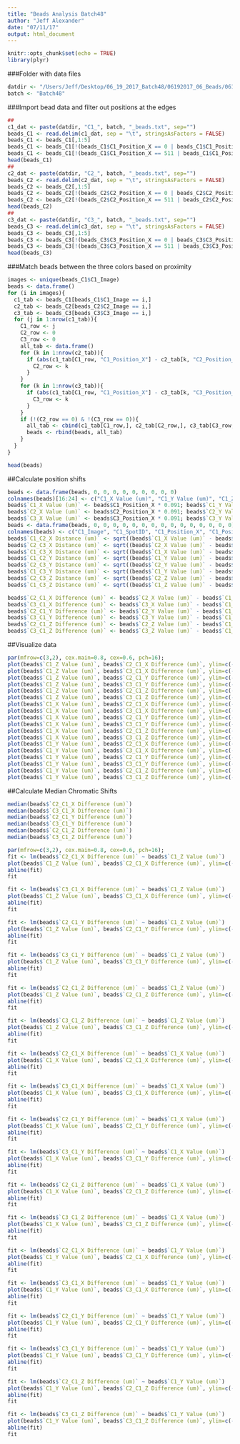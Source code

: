 ```yaml
---
title: "Beads Analysis Batch48"
author: "Jeff Alexander"
date: "07/11/17"
output: html_document
---
```


```r
knitr::opts_chunk$set(echo = TRUE)
library(plyr)
```

###Folder with data files
```r
datdir <- "/Users/Jeff/Desktop/06_19_2017_Batch48/06192017_06_Beads/06192017_Beads_2/"
batch <- "Batch48"
```

###Import bead data and filter out positions at the edges
```r
##
c1_dat <- paste(datdir, "C1_", batch, "_beads.txt", sep="")
beads_C1 <- read.delim(c1_dat, sep = "\t", stringsAsFactors = FALSE)
beads_C1 <- beads_C1[,1:5]
beads_C1 <- beads_C1[!(beads_C1$C1_Position_X == 0 | beads_C1$C1_Position_Y == 0 | beads_C1$C1_Position_Z == 0),]
beads_C1 <- beads_C1[!(beads_C1$C1_Position_X == 511 | beads_C1$C1_Position_Y == 511 | beads_C1$C1_Position_Z == 30),]
head(beads_C1)
##
c2_dat <- paste(datdir, "C2_", batch, "_beads.txt", sep="")
beads_C2 <- read.delim(c2_dat, sep = "\t", stringsAsFactors = FALSE)
beads_C2 <- beads_C2[,1:5]
beads_C2 <- beads_C2[!(beads_C2$C2_Position_X == 0 | beads_C2$C2_Position_Y == 0 | beads_C2$C2_Position_Z == 0),]
beads_C2 <- beads_C2[!(beads_C2$C2_Position_X == 511 | beads_C2$C2_Position_Y == 511 | beads_C2$C2_Position_Z == 30),]
head(beads_C2)
##
c3_dat <- paste(datdir, "C3_", batch, "_beads.txt", sep="")
beads_C3 <- read.delim(c3_dat, sep = "\t", stringsAsFactors = FALSE)
beads_C3 <- beads_C3[,1:5]
beads_C3 <- beads_C3[!(beads_C3$C3_Position_X == 0 | beads_C3$C3_Position_Y == 0 | beads_C3$C3_Position_Z == 0),]
beads_C3 <- beads_C3[!(beads_C3$C3_Position_X == 511 | beads_C3$C3_Position_Y == 511 | beads_C3$C3_Position_Z == 30),]
head(beads_C3)
```

###Match beads between the three colors based on proximity
```r
images <- unique(beads_C1$C1_Image)
beads <- data.frame()
for (i in images){
  c1_tab <- beads_C1[beads_C1$C1_Image == i,]
  c2_tab <- beads_C2[beads_C2$C2_Image == i,]
  c3_tab <- beads_C3[beads_C3$C3_Image == i,]
  for (j in 1:nrow(c1_tab)){
    C1_row <- j
    C2_row <- 0
    C3_row <- 0
    all_tab <- data.frame()
    for (k in 1:nrow(c2_tab)){
      if (abs(c1_tab[C1_row, "C1_Position_X"] - c2_tab[k, "C2_Position_X"]) < 1.0 & abs(c1_tab[C1_row, "C1_Position_Y"] - c2_tab[k, "C2_Position_Y"]) < 1.0 & abs(c1_tab[C1_row, "C1_Position_Z"] - c2_tab[k, "C2_Position_Z"]) < 1.0){
        C2_row <- k
      }
    }  
    for (k in 1:nrow(c3_tab)){
      if (abs(c1_tab[C1_row, "C1_Position_X"] - c3_tab[k, "C3_Position_X"]) < 1.0 & abs(c1_tab[C1_row, "C1_Position_Y"] - c3_tab[k, "C3_Position_Y"]) < 1.0 & abs(c1_tab[C1_row, "C1_Position_Z"] - c3_tab[k, "C3_Position_Z"]) < 1.0){
        C3_row <- k
      }
    }
    if (!(C2_row == 0) & !(C3_row == 0)){
      all_tab <- cbind(c1_tab[C1_row,], c2_tab[C2_row,], c3_tab[C3_row,])
      beads <- rbind(beads, all_tab)
    }
  }
}

head(beads)
```


##Calculate position shifts
```r
beads <- data.frame(beads, 0, 0, 0, 0, 0, 0, 0, 0, 0)
colnames(beads)[16:24] <- c("C1_X Value (um)", "C1_Y Value (um)", "C1_Z Value (um)", "C2_X Value (um)", "C2_Y Value (um)", "C2_Z Value (um)", "C3_X Value (um)", "C3_Y Value (um)", "C3_Z Value (um)")
beads$`C1_X Value (um)` <- beads$C1_Position_X * 0.091; beads$`C1_Y Value (um)` <- beads$C1_Position_Y * 0.091; beads$`C1_Z Value (um)` <- beads$C1_Position_Z * 0.3;
beads$`C2_X Value (um)` <- beads$C2_Position_X * 0.091; beads$`C2_Y Value (um)` <- beads$C2_Position_Y * 0.091; beads$`C2_Z Value (um)` <- beads$C2_Position_Z * 0.3;
beads$`C3_X Value (um)` <- beads$C3_Position_X * 0.091; beads$`C3_Y Value (um)` <- beads$C3_Position_Y * 0.091; beads$`C3_Z Value (um)` <- beads$C3_Position_Z * 0.3;
beads <- data.frame(beads, 0, 0, 0, 0, 0, 0, 0, 0, 0, 0, 0, 0, 0, 0, 0)
colnames(beads) <- c("C1_Image", "C1_SpotID", "C1_Position_X", "C1_Position_Y", "C1_Position_Z", "C2_Image", "C2_SpotID", "C2_Position_X", "C2_Position_Y", "C2_Position_Z", "C3_Image", "C3_SpotID", "C3_Position_X", "C3_Position_Y", "C3_Position_Z", "C1_X Value (um)", "C1_Y Value (um)", "C1_Z Value (um)", "C2_X Value (um)", "C2_Y Value (um)", "C2_Z Value (um)", "C3_X Value (um)", "C3_Y Value (um)", "C3_Z Value (um)", "C1_C2_X Distance (um)", "C2_C3_X Distance (um)", "C1_C3_X Distance (um)", "C1_C2_Y Distance (um)", "C2_C3_Y Distance (um)", "C1_C3_Y Distance (um)", "C1_C2_Z Distance (um)", "C2_C3_Z Distance (um)", "C1_C3_Z Distance (um)", "C2_C1_X Difference (um)", "C3_C1_X Difference (um)", "C2_C1_Y Difference (um)", "C3_C1_Y Difference (um)", "C2_C1_Z Difference (um)", "C3_C1_Z Difference (um)")
beads$`C1_C2_X Distance (um)` <- sqrt((beads$`C1_X Value (um)` - beads$`C2_X Value (um)`)^2)
beads$`C2_C3_X Distance (um)` <- sqrt((beads$`C2_X Value (um)` - beads$`C3_X Value (um)`)^2)
beads$`C1_C3_X Distance (um)` <- sqrt((beads$`C1_X Value (um)` - beads$`C3_X Value (um)`)^2)
beads$`C1_C2_Y Distance (um)` <- sqrt((beads$`C1_Y Value (um)` - beads$`C2_Y Value (um)`)^2)
beads$`C2_C3_Y Distance (um)` <- sqrt((beads$`C2_Y Value (um)` - beads$`C3_Y Value (um)`)^2)
beads$`C1_C3_Y Distance (um)` <- sqrt((beads$`C1_Y Value (um)` - beads$`C2_Y Value (um)`)^2)
beads$`C2_C3_Z Distance (um)` <- sqrt((beads$`C2_Z Value (um)` - beads$`C3_Z Value (um)`)^2)
beads$`C1_C3_Z Distance (um)` <- sqrt((beads$`C1_Z Value (um)` - beads$`C3_Z Value (um)`)^2)

beads$`C2_C1_X Difference (um)` <- beads$`C2_X Value (um)` - beads$`C1_X Value (um)`;
beads$`C3_C1_X Difference (um)` <- beads$`C3_X Value (um)` - beads$`C1_X Value (um)`;
beads$`C2_C1_Y Difference (um)` <- beads$`C2_Y Value (um)` - beads$`C1_Y Value (um)`;
beads$`C3_C1_Y Difference (um)` <- beads$`C3_Y Value (um)` - beads$`C1_Y Value (um)`;
beads$`C2_C1_Z Difference (um)` <- beads$`C2_Z Value (um)` - beads$`C1_Z Value (um)`;
beads$`C3_C1_Z Difference (um)` <- beads$`C3_Z Value (um)` - beads$`C1_Z Value (um)`;
```


##Visualize data
```r
par(mfrow=c(3,2), cex.main=0.8, cex=0.6, pch=16);
plot(beads$`C1_Z Value (um)`, beads$`C2_C1_X Difference (um)`, ylim=c(-0.1, 0.1), xlab="Z Position", ylab="C2C1X Shift")
plot(beads$`C1_Z Value (um)`, beads$`C3_C1_X Difference (um)`, ylim=c(-0.1, 0.1), xlab="Z Position", ylab="C3C1X Shift")
plot(beads$`C1_Z Value (um)`, beads$`C2_C1_Y Difference (um)`, ylim=c(-0.1, 0.1), xlab="Z Position", ylab="C2C1Y Shift")
plot(beads$`C1_Z Value (um)`, beads$`C3_C1_Y Difference (um)`, ylim=c(-0.1, 0.1), xlab="Z Position", ylab="C3C1Y Shift")
plot(beads$`C1_Z Value (um)`, beads$`C2_C1_Z Difference (um)`, ylim=c(-0.3, 0.3), xlab="Z Position", ylab="C2C1Z Shift")
plot(beads$`C1_Z Value (um)`, beads$`C3_C1_Z Difference (um)`, ylim=c(-0.3, 0.3), xlab="Z Position", ylab="C3C1Z Shift")
plot(beads$`C1_X Value (um)`, beads$`C2_C1_X Difference (um)`, ylim=c(-0.1, 0.1), xlab="X Position", ylab="C2C1X Shift")
plot(beads$`C1_X Value (um)`, beads$`C3_C1_X Difference (um)`, ylim=c(-0.1, 0.1), xlab="X Position", ylab="C3C1X Shift")
plot(beads$`C1_X Value (um)`, beads$`C2_C1_Y Difference (um)`, ylim=c(-0.1, 0.1), xlab="X Position", ylab="C2C1Y Shift")
plot(beads$`C1_X Value (um)`, beads$`C3_C1_Y Difference (um)`, ylim=c(-0.1, 0.1), xlab="X Position", ylab="C3C1Y Shift")
plot(beads$`C1_X Value (um)`, beads$`C2_C1_Z Difference (um)`, ylim=c(-0.3, 0.3), xlab="X Position", ylab="C2C1Z Shift")
plot(beads$`C1_X Value (um)`, beads$`C3_C1_Z Difference (um)`, ylim=c(-0.3, 0.3), xlab="X Position", ylab="C3C1Z Shift")
plot(beads$`C1_Y Value (um)`, beads$`C2_C1_X Difference (um)`, ylim=c(-0.1, 0.1), xlab="Y Position", ylab="C2C1X Shift")
plot(beads$`C1_Y Value (um)`, beads$`C3_C1_X Difference (um)`, ylim=c(-0.1, 0.1), xlab="Y Position", ylab="C3C1X Shift")
plot(beads$`C1_Y Value (um)`, beads$`C2_C1_Y Difference (um)`, ylim=c(-0.1, 0.1), xlab="Y Position", ylab="C2C1Y Shift")
plot(beads$`C1_Y Value (um)`, beads$`C3_C1_Y Difference (um)`, ylim=c(-0.1, 0.1), xlab="Y Position", ylab="C3C1Y Shift")
plot(beads$`C1_Y Value (um)`, beads$`C2_C1_Z Difference (um)`, ylim=c(-0.3, 0.3), xlab="Y Position", ylab="C2C1Z Shift")
plot(beads$`C1_Y Value (um)`, beads$`C3_C1_Z Difference (um)`, ylim=c(-0.3, 0.3), xlab="Y Position", ylab="C3C1Z Shift");
```

##Calculate Median Chromatic Shifts
```r
median(beads$`C2_C1_X Difference (um)`)
median(beads$`C3_C1_X Difference (um)`)
median(beads$`C2_C1_Y Difference (um)`)
median(beads$`C3_C1_Y Difference (um)`)
median(beads$`C2_C1_Z Difference (um)`)
median(beads$`C3_C1_Z Difference (um)`)
```
```r
par(mfrow=c(3,2), cex.main=0.8, cex=0.6, pch=16);
fit <- lm(beads$`C2_C1_X Difference (um)` ~ beads$`C1_Z Value (um)`)
plot(beads$`C1_Z Value (um)`, beads$`C2_C1_X Difference (um)`, ylim=c(-0.1, 0.1), xlab="Z Position", ylab="C2C1X Shift")
abline(fit)
fit

fit <- lm(beads$`C3_C1_X Difference (um)` ~ beads$`C1_Z Value (um)`)
plot(beads$`C1_Z Value (um)`, beads$`C3_C1_X Difference (um)`, ylim=c(-0.1, 0.1), xlab="Z Position", ylab="C3C1X Shift")
abline(fit)
fit

fit <- lm(beads$`C2_C1_Y Difference (um)` ~ beads$`C1_Z Value (um)`)
plot(beads$`C1_Z Value (um)`, beads$`C2_C1_Y Difference (um)`, ylim=c(-0.1, 0.1), xlab="Z Position", ylab="C2C1Y Shift")
abline(fit)
fit

fit <- lm(beads$`C3_C1_Y Difference (um)` ~ beads$`C1_Z Value (um)`)
plot(beads$`C1_Z Value (um)`, beads$`C3_C1_Y Difference (um)`, ylim=c(-0.1, 0.1), xlab="Z Position", ylab="C3C1Y Shift")
abline(fit)
fit

fit <- lm(beads$`C2_C1_Z Difference (um)` ~ beads$`C1_Z Value (um)`)
plot(beads$`C1_Z Value (um)`, beads$`C2_C1_Z Difference (um)`, ylim=c(-0.3, 0.3), xlab="Z Position", ylab="C2C1Z Shift")
abline(fit)
fit

fit <- lm(beads$`C3_C1_Z Difference (um)` ~ beads$`C1_Z Value (um)`)
plot(beads$`C1_Z Value (um)`, beads$`C3_C1_Z Difference (um)`, ylim=c(-0.3, 0.3), xlab="Z Position", ylab="C3C1Z Shift")
abline(fit)
fit

fit <- lm(beads$`C2_C1_X Difference (um)` ~ beads$`C1_X Value (um)`)
plot(beads$`C1_X Value (um)`, beads$`C2_C1_X Difference (um)`, ylim=c(-0.1, 0.1), xlab="X Position", ylab="C2C1X Shift")
abline(fit)
fit

fit <- lm(beads$`C3_C1_X Difference (um)` ~ beads$`C1_X Value (um)`)
plot(beads$`C1_X Value (um)`, beads$`C3_C1_X Difference (um)`, ylim=c(-0.1, 0.1), xlab="X Position", ylab="C3C1X Shift")
abline(fit)
fit

fit <- lm(beads$`C2_C1_Y Difference (um)` ~ beads$`C1_X Value (um)`)
plot(beads$`C1_X Value (um)`, beads$`C2_C1_Y Difference (um)`, ylim=c(-0.1, 0.1), xlab="X Position", ylab="C2C1Y Shift")
abline(fit)
fit

fit <- lm(beads$`C3_C1_Y Difference (um)` ~ beads$`C1_X Value (um)`)
plot(beads$`C1_X Value (um)`, beads$`C3_C1_Y Difference (um)`, ylim=c(-0.1, 0.1), xlab="X Position", ylab="C3C1Y Shift")
abline(fit)
fit

fit <- lm(beads$`C2_C1_Z Difference (um)` ~ beads$`C1_X Value (um)`)
plot(beads$`C1_X Value (um)`, beads$`C2_C1_Z Difference (um)`, ylim=c(-0.3, 0.3), xlab="X Position", ylab="C2C1Z Shift")
abline(fit)
fit

fit <- lm(beads$`C3_C1_Z Difference (um)` ~ beads$`C1_X Value (um)`)
plot(beads$`C1_X Value (um)`, beads$`C3_C1_Z Difference (um)`, ylim=c(-0.3, 0.3), xlab="X Position", ylab="C3C1Z Shift")
abline(fit)
fit

fit <- lm(beads$`C2_C1_X Difference (um)` ~ beads$`C1_Y Value (um)`)
plot(beads$`C1_Y Value (um)`, beads$`C2_C1_X Difference (um)`, ylim=c(-0.1, 0.1), xlab="Y Position", ylab="C2C1X Shift")
abline(fit)
fit

fit <- lm(beads$`C3_C1_X Difference (um)` ~ beads$`C1_Y Value (um)`)
plot(beads$`C1_Y Value (um)`, beads$`C3_C1_X Difference (um)`, ylim=c(-0.1, 0.1), xlab="Y Position", ylab="C3C1X Shift")
abline(fit)
fit

fit <- lm(beads$`C2_C1_Y Difference (um)` ~ beads$`C1_Y Value (um)`)
plot(beads$`C1_Y Value (um)`, beads$`C2_C1_Y Difference (um)`, ylim=c(-0.1, 0.1), xlab="Y Position", ylab="C2C1Y Shift")
abline(fit)
fit

fit <- lm(beads$`C3_C1_Y Difference (um)` ~ beads$`C1_Y Value (um)`)
plot(beads$`C1_Y Value (um)`, beads$`C3_C1_Y Difference (um)`, ylim=c(-0.1, 0.1), xlab="Y Position", ylab="C3C1Y Shift")
abline(fit)
fit

fit <- lm(beads$`C2_C1_Z Difference (um)` ~ beads$`C1_Y Value (um)`)
plot(beads$`C1_Y Value (um)`, beads$`C2_C1_Z Difference (um)`, ylim=c(-0.3, 0.3), xlab="Y Position", ylab="C2C1Z Shift")
abline(fit)
fit

fit <- lm(beads$`C3_C1_Z Difference (um)` ~ beads$`C1_Y Value (um)`)
plot(beads$`C1_Y Value (um)`, beads$`C3_C1_Z Difference (um)`, ylim=c(-0.3, 0.3), xlab="Y Position", ylab="C3C1Z Shift");
abline(fit)
fit

```
